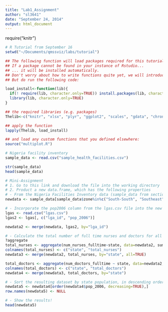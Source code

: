 ```yaml
---
title: "Lab1_Assignment"
author: "sl3641"
date: "September 24, 2014"
output: html_document
---
```


require("knitr")

```r

# R Tutorial from September 16
setwd("~/Documents/qmssviz/labs/tutorial")

## The following function will load packages required for this tutorial.
## If a package cannot be found in your instance of Rstudio...
## ... it will be installed automatically. 
## Don't worry about how to write functions quite yet, we will introduce that later
## But do run the following code:

load_install<-function(lib){
  if(! require(lib, character.only=TRUE)) install.packages(lib, character.only=TRUE)
  library(lib, character.only=TRUE)
}

## the required libraries (e.g. packages)
Thelib<-c("knitr", "xlsx", "plyr", "ggplot2", "scales", "gdata", "chron", "reshape2", "grid")

## apply the function
lapply(Thelib, load_install)

## and load any custom functions that you defined elsewhere:
source("multiplot.R")

# Nigeria facility inventory
sample_data <- read.csv("sample_health_facilities.csv")

str(sample_data)
head(sample_data)

# Mini-Assignment
# 1. Go to this link and download the file into the working directory
# 2. Product a new data.frame, which has the following properties
# - From the Nigeria Facilities Inventory data (sample_data from section 1.5.1), select all facilities located in the Southern zones of Nigeria.
newdata <- sample_data[sample_data$zone%in%c("South-South", "Southeast", "Southwest"),]

# - Incorporate the pop2006 column from the lgas.csv file into the new data.frame containing only those facilities located in Southern Nigeria. (Hint: your id column is lga_id).
lgas <- read.csv("lgas.csv")
lgas2 <- lgas[, c("lga_id", "pop_2006")]

newdata2 <- merge(newdata, lgas2, by="lga_id")

# - Calculate the total number of full time nurses and doctors for all health facilities in each state.
?aggregate
total_nurses <- aggregate(num_nurses_fulltime~state, data=newdata2, sum, na.rm=FALSE)
colnames(total_nurses) <- c("state", "total_nurses")
newdata3 <- merge(newdata2, total_nurses, by="state", all=TRUE)

total_doctors <- aggregate(num_doctors_fulltime ~ state, data=newdata2, sum, na.rm=FALSE)
colnames(total_doctors) <- c("state", "total_doctors")
newdata4 <- merge(newdata3, total_doctors, by="state")

# - Sort the resulting dataset by state population, in descending order.
newdata5 <- newdata4[order(newdata4$pop_2006, decreasing=TRUE),]
row.names(newdata5) <- NULL
```

```r
# - Show the results!
head(newdata5)
```

